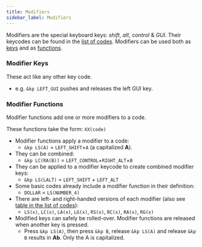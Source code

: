 ```yaml
---
title: Modifiers
sidebar_label: Modifiers
---
```


Modifiers are the special keyboard keys: _shift_, _alt_, _control_ & _GUI_. Their keycodes can be found in the [list of codes](./list-of-codes.mdx#modifiers).
Modifiers can be used both as [keys](#modifier-keys) and as [functions](#modifier-functions).

### Modifier Keys

These act like any other key code.

- e.g. `&kp LEFT_GUI` pushes and releases the left GUI key.

### Modifier Functions

Modifier functions add one or more modifiers to a code.

These functions take the form: `XX(code)`

- Modifier functions apply a modifier to a code:
  - `&kp LS(A)` = `LEFT_SHIFT`+`A` (a capitalized **A**).
- They can be combined:
  - `&kp LC(RA(B))` = `LEFT_CONTROL`+`RIGHT_ALT`+`B`
- They can be applied to a modifier keycode to create combined modifier keys:
  - `&kp LS(LALT)` = `LEFT_SHIFT` + `LEFT_ALT`
- Some basic codes already include a modifier function in their definition:
  - `DOLLAR` = `LS(NUMBER_4)`
- There are left- and right-handed versions of each modifier (also see [table in the list of codes](./list-of-codes.mdx#modifiers)):
  - `LS(x)`, `LC(x)`, `LA(x)`, `LG(x)`, `RS(x)`, `RC(x)`, `RA(x)`, `RG(x)`
- Modified keys can safely be rolled-over. Modifier functions are released when another key is pressed.
  - Press `&kp LS(A)`, then press `&kp B`, release `&kp LS(A)` and release `&kp B` results in **Ab**. Only the A is capitalized.
